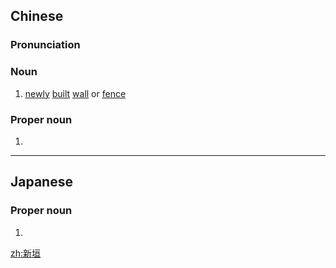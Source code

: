 ==Chinese==
{{zh-forms}}

===Pronunciation===
{{zh-pron
|m=xīnyuán
|c=san1 wun4
|cat=n,pn
}}

===Noun===
{{zh-noun}}

# {{lb|zh|literary}} [[newly]] [[built]] [[wall]] or [[fence]]

===Proper noun===
{{zh-proper noun}}

# {{surname|lang=zh}}

----

==Japanese==
{{ja-kanjitab}}

===Proper noun===
{{ja-pos|proper|あらがき|あらかき|しんがき|にいがき}}

# {{surname|lang=ja}}

[[zh:新垣]]